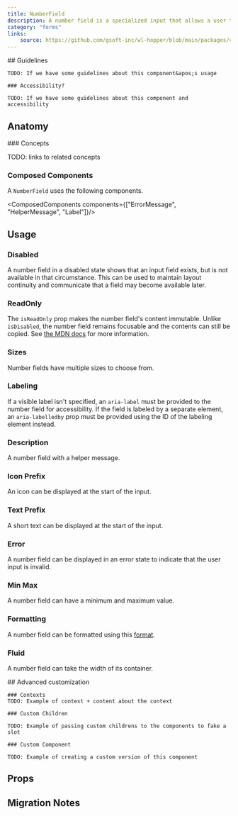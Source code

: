 ```yaml
---
title: NumberField
description: A number field is a specialized input that allows a user to enter a number.
category: "forms"
links:
    source: https://github.com/gsoft-inc/wl-hopper/blob/main/packages/components/src/inputs/src/NumberField.tsx
---
```


<Example src="inputs/docs/numberField/preview" isOpen />

<FeatureFlag flag="next">
    ## Guidelines

    TODO: If we have some guidelines about this component&apos;s usage

    ### Accessibility?

    TODO: If we have some guidelines about this component and accessibility
</FeatureFlag>

## Anatomy

<FeatureFlag flag="rc">
### Concepts

TODO: links to related concepts
</FeatureFlag>

### Composed Components

A `NumberField` uses the following components.

<ComposedComponents components={["ErrorMessage", "HelperMessage", "Label"]}/>

## Usage

### Disabled
A number field in a disabled state shows that an input field exists, but is not available in that circumstance. This can be used to maintain layout continuity and communicate that a field may become available later.

<Example src="inputs/docs/numberField/disabled" />

### ReadOnly
The `isReadOnly` prop makes the number field's content immutable. Unlike `isDisabled`, the number field remains focusable and the contents can still be copied. See [the MDN docs](https://developer.mozilla.org/en-US/docs/Web/HTML/Attributes/readonly) for more information.

<Example src="inputs/docs/numberField/readOnly" />

### Sizes
Number fields have multiple sizes to choose from.

<Example src="inputs/docs/numberField/sizes" />

### Labeling
If a visible label isn't specified, an `aria-label` must be provided to the number field for accessibility. If the field is labeled by a separate element, an `aria-labelledby` prop must be provided using the ID of the labeling element instead.

<Example src="inputs/docs/numberField/labeling" />

### Description
A number field with a helper message.

<Example src="inputs/docs/numberField/description" />

### Icon Prefix
An icon can be displayed at the start of the input.

<Example src="inputs/docs/numberField/iconPrefix" />

### Text Prefix
A short text can be displayed at the start of the input.

<Example src="inputs/docs/numberField/textPrefix" />

### Error
A number field can be displayed in an error state to indicate that the user input is invalid.

<Example src="inputs/docs/numberField/error" />

### Min Max
A number field can have a minimum and maximum value.

<Example src="inputs/docs/numberField/minmax" />

### Formatting
A number field can be formatted using this [format](https://developer.mozilla.org/en-US/docs/Web/JavaScript/Reference/Global_Objects/Intl/NumberFormat/NumberFormat).

<Example src="inputs/docs/numberField/formatting" />

### Fluid
A number field can take the width of its container.

<Example src="inputs/docs/numberField/fluid" />

<FeatureFlag flag="next">
    ## Advanced customization

    ### Contexts
    TODO: Example of context + content about the context

    ### Custom Children

    TODO: Example of passing custom childrens to the components to fake a slot

    ### Custom Component

    TODO: Example of creating a custom version of this component
</FeatureFlag>

## Props

<PropTable component="NumberField" />

## Migration Notes

<MigrateGuide src="inputs/docs/migration-notes-number-field" />
